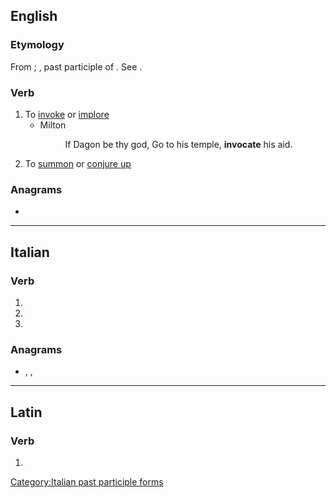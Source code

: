 ==English==

===Etymology===
From {{etyl|la|en}} {{m|la|invocare}}; {{m|la|invocatus}}, past participle of {{m|la|invocare}}. See {{m|en|invoke}}.

===Verb===
{{en-verb|invocat}}

# To [[invoke]] or [[implore]]
#* Milton
#*: If Dagon be thy god, Go to his temple, '''invocate''' his aid.
# To [[summon]] or [[conjure up]]

===Anagrams===
* {{anagrams|en|conative}}

----

==Italian==

===Verb===
{{head|it|verb form}}

# {{inflection of|invocare||2|p|pres|indc|lang=it}}
# {{inflection of|invocare||2|p|impr|lang=it}}
# {{feminine plural of|invocato|lang=it}}

===Anagrams===
* {{l|it|conative}}, {{l|it|nevicato}}, {{l|it|vociante}}

[[Category:Italian past participle forms]]

----

==Latin==

===Verb===
{{la-verb-form|invocāte}}

# {{inflection of|invocō||2|p|pres|actv|impr|lang=la}}